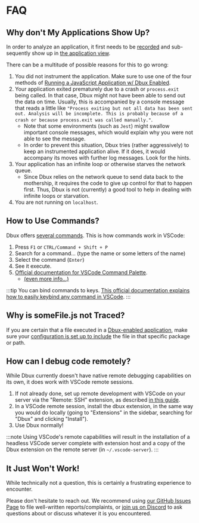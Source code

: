 
# FAQ


<TOC toc={toc} />


## Why don't My Applications Show Up?

In order to analyze an application, it first needs to be [recorded](./dynamic-analysis/02-enable-dbux.mdx) and sub-sequently show up in [the application view](./dynamic-analysis/06-applications.mdx).

There can be a multitude of possible reasons for this to go wrong:

1. You did not instrument the application. Make sure to use one of the four methods of [Running a JavaScript Application w/ Dbux Enabled](./dynamic-analysis/02-enable-dbux.mdx).
2. Your application exited prematurely due to a crash or `process.exit` being called. In that case, Dbux might not have been able to send out the data on time. Usually, this is accompanied by a console message that reads a little like `"Process exiting but not all data has been sent out. Analysis will be incomplete. This is probably because of a crash or because process.exit was called manually."`.
   * Note that some environments (such as `Jest`) might swallow important console messages, which would explain why you were not able to see the message.
   * In order to prevent this situation, Dbux tries (rather aggressively) to keep an instrumented application alive. If it does, it would accompany its moves with further log messages. Look for the hints.
3. Your application has an infinite loop or otherwise starves the network queue.
   * Since Dbux relies on the network queue to send data back to the mothership, it requires the code to give up control for that to happen first. Thus, Dbux is not (currently) a good tool to help in dealing with infinite loops or starvation.
4. You are not running on `localhost`.


## How to Use Commands?

Dbux offers [several commands](./tools-and-configuration/01-dbux-code.mdx#commands). This is how commands work in VSCode:

1. Press `F1` or `CTRL/Command + Shift + P`
2. Search for a command... (type the name or some letters of the name)
3. Select the command (`Enter`)
4. See it execute.
5. [Official documentation for VSCode Command Palette](https://code.visualstudio.com/docs/getstarted/userinterface#_command-palette).
   * [(even more info...)](https://www.google.com/search?q=Official+documentation+for+VSCode+Command+Palette&hl=en)

:::tip
You can bind commands to keys. [This official documentation explains how to easily keybind any command in VSCode](https://code.visualstudio.com/docs/getstarted/keybindings).
:::


## Why is someFile.js not Traced?

If you are certain that a file executed in a [Dbux-enabled application](./dynamic-analysis/02-enable-dbux.mdx), make sure your [configuration is set up to include](./guides/01-runtime-trace-filtering.mdx) the file in that specific package or path.


## How can I debug code remotely?

While Dbux currently doesn't have native remote debugging capabilities on its own, it does work with VSCode remote sessions.

1. If not already done, set up remote development with VSCode on your server via the "Remote: SSH" extension, as described [in this guide](https://code.visualstudio.com/docs/remote/ssh).
2. In a VSCode remote session, install the dbux extension, in the same way you would do locally (going to "Extensions" in the sidebar, searching for "Dbux" and clicking "Install").
3. Use Dbux normally!

:::note
Using VSCode's remote capabilities will result in the installation of a headless VSCode server complete with extension host and a copy of the Dbux extension on the remote server (in `~/.vscode-server`).
:::


## It Just Won't Work!

While technically not a question, this is certainly a frustrating experience to encounter.

Please don't hesitate to reach out. We recommend using [our GitHub Issues Page](https://github.com/Domiii/dbux/issues) to file well-written reports/complaints, or [join us on Discord](https://discord.gg/QKgq9ZE) to ask questions about or discuss whatever it is you encountered.
